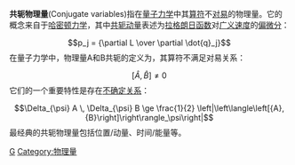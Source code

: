 '''共轭物理量'''(Conjugate variables)指在[[量子力学|量子力学]]中其[[算符|算符]]不[[对易|对易]]的物理量。它的概念来自于[[哈密顿力学|哈密顿力学]]，其中[[共轭动量|共轭动量]]表述为[[拉格朗日函数|拉格朗日函数]]对[[广义速度|广义速度]]的[[偏微分方程|偏微分]]：
:<math>p_j = {\partial L \over \partial \dot{q}_j}</math>
在量子力学中，物理量A和B共轭的定义为，其算符不满足对易关系：
:<math>\left[ \hat{A}, \hat{B} \right] \neq 0</math>
它们的一个重要特性是存在[[不确定关系|不确定关系]]：
:<math>
\Delta_{\psi} A \, \Delta_{\psi} B \ge \frac{1}{2} \left|\left\langle\left[{A},{B}\right]\right\rangle_\psi\right|
</math>
最经典的共轭物理量包括位置/动量、时间/能量等。

{{物理小作品}}

[[Category:量子力学|G]]
[[Category:物理量|Category:物理量]]